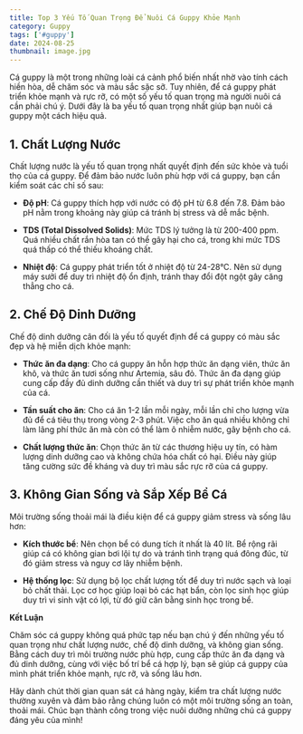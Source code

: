 ```yaml
---
title: Top 3 Yếu Tố Quan Trọng Để Nuôi Cá Guppy Khỏe Mạnh
category: Guppy
tags: ['#guppy']
date: 2024-08-25
thumbnail: image.jpg
---
```


Cá guppy là một trong những loài cá cảnh phổ biến nhất nhờ vào tính cách hiền hòa, dễ chăm sóc và 
màu sắc sặc sỡ. Tuy nhiên, để cá guppy phát triển khỏe mạnh và rực rỡ, có một số yếu tố quan trọng 
mà người nuôi cá cần phải chú ý. Dưới đây là ba yếu tố quan trọng nhất giúp bạn nuôi cá guppy một 
cách hiệu quả.

## 1. Chất Lượng Nước

Chất lượng nước là yếu tố quan trọng nhất quyết định đến sức khỏe và tuổi thọ của cá guppy. 
Để đảm bảo nước luôn phù hợp với cá guppy, bạn cần kiểm soát các chỉ số sau:

- **Độ pH**: Cá guppy thích hợp với nước có độ pH từ 6.8 đến 7.8. Đảm bảo pH nằm trong khoảng này giúp cá tránh bị stress và dễ mắc bệnh.

- **TDS (Total Dissolved Solids)**: Mức TDS lý tưởng là từ 200-400 ppm. Quá nhiều chất rắn hòa tan có thể gây hại cho cá, trong khi mức TDS quá thấp có thể thiếu khoáng chất.

- **Nhiệt độ**: Cá guppy phát triển tốt ở nhiệt độ từ 24-28°C. Nên sử dụng máy sưởi để duy trì nhiệt độ ổn định, tránh thay đổi đột ngột gây căng thẳng cho cá.

## 2. Chế Độ Dinh Dưỡng

Chế độ dinh dưỡng cân đối là yếu tố quyết định để cá guppy có màu sắc đẹp và hệ miễn dịch khỏe mạnh:

- **Thức ăn đa dạng**: Cho cá guppy ăn hỗn hợp thức ăn dạng viên, thức ăn khô, và thức ăn tươi sống như Artemia, sâu đỏ. Thức ăn đa dạng giúp cung cấp đầy đủ dinh dưỡng cần thiết và duy trì sự phát triển khỏe mạnh của cá.

- **Tần suất cho ăn**: Cho cá ăn 1-2 lần mỗi ngày, mỗi lần chỉ cho lượng vừa đủ để cá tiêu thụ trong vòng 2-3 phút. Việc cho ăn quá nhiều không chỉ làm lãng phí thức ăn mà còn có thể làm ô nhiễm nước, gây bệnh cho cá.

- **Chất lượng thức ăn**: Chọn thức ăn từ các thương hiệu uy tín, có hàm lượng dinh dưỡng cao và không chứa hóa chất có hại. Điều này giúp tăng cường sức đề kháng và duy trì màu sắc rực rỡ của cá guppy.

## 3. Không Gian Sống và Sắp Xếp Bể Cá

Môi trường sống thoải mái là điều kiện để cá guppy giảm stress và sống lâu hơn:

- **Kích thước bể**: Nên chọn bể có dung tích ít nhất là 40 lít. Bể rộng rãi giúp cá có không gian bơi lội tự do và tránh tình trạng quá đông đúc, từ đó giảm stress và nguy cơ lây nhiễm bệnh.

- **Hệ thống lọc**: Sử dụng bộ lọc chất lượng tốt để duy trì nước sạch và loại bỏ chất thải. Lọc cơ học giúp loại bỏ các hạt bẩn, còn lọc sinh học giúp duy trì vi sinh vật có lợi, từ đó giữ cân bằng sinh học trong bể.

**Kết Luận**

Chăm sóc cá guppy không quá phức tạp nếu bạn chú ý đến những yếu tố quan trọng như chất lượng nước, 
chế độ dinh dưỡng, và không gian sống. Bằng cách duy trì môi trường nước phù hợp, cung cấp thức ăn 
đa dạng và đủ dinh dưỡng, cùng với việc bố trí bể cá hợp lý, bạn sẽ giúp cá guppy của mình phát 
triển khỏe mạnh, rực rỡ, và sống lâu hơn.

Hãy dành chút thời gian quan sát cá hàng ngày, kiểm tra chất lượng nước thường xuyên và đảm bảo 
rằng chúng luôn có một môi trường sống an toàn, thoải mái. Chúc bạn thành công trong việc nuôi dưỡng những chú cá guppy đáng yêu của mình!